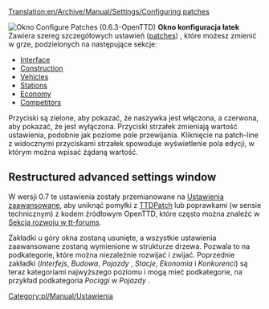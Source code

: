 [[Translation:en/Archive/Manual/Settings/Configuring patches]]

<!--{{Historic|Information on this page applies '''since 0.3.0 to 0.6.3'''.
:*for '''0.7.0 and later''' - See [[Advanced Settings]] for information of how to change settings.
:*for '''0.2.0 and 0.2.1''' - See [[Configuring patches in 0.2.0]].}}-->
{{pl/Archive/Historyczne|Informacje na tej stronie dotyczą '''od 0.3.0 do 0.6.3'''.
:*dla '''0.7.0 i późniejsze''' - Zobacz [[pl/Archive/Manual/Settings/Zaawansowane ustawienia|Advanced Settings]] , aby dowiedzieć się, jak zmienić ustawienia.
:*dla '''0.2.0 i 0.2.1''' - Zobacz [[en/Archive/Manual/Settings/Configuring patches in 0.2.0]].}}

[[File:en/Archive/Manual/Settings/0.6.0 configurepatches interface.png|right|frame|Okno <span title="Skonfiguruj poprawki">''Configure Patches''</span> (0.6.3-OpenTTD)]]
<span title='configure patches window'>'''Okno konfiguracja łatek'''</span> Zawiera szereg szczegółowych ustawień  ([[pl/Community/Patches/Patches|patches]]) , które możesz zmienić w grze, podzielonych na następujące sekcje:

*[[en/Archive/Manual/Settings/Configuring patches/Interface|Interface]]
*[[en/Archive/Manual/Settings/Configuring patches/Construction|Construction]]
*[[en/Archive/Manual/Settings/Configuring patches/Vehicles|Vehicles]]
*[[en/Archive/Manual/Settings/Configuring patches/Stations|Stations]]
*[[en/Archive/Manual/Settings/Configuring patches/Economy|Economy]]
*[[en/Archive/Manual/Settings/Configuring patches/Competitors|Competitors]]

Przyciski są zielone, aby pokazać, że naszywka jest włączona, a czerwona, aby pokazać, że jest wyłączona. Przyciski strzałek zmieniają wartość ustawienia, podobnie jak poziome pole przewijania. Kliknięcie na patch-line z widocznymi przyciskami strzałek spowoduje wyświetlenie pola edycji, w którym można wpisać żądaną wartość.

{{en/-}}

== Restructured advanced settings window ==
W wersji 0.7 te ustawienia zostały przemianowane na [[pl/Archive/Manual/Settings/Zaawansowane ustawienia|Ustawienia zaawansowane]], aby uniknąć pomyłki z [[pl/Archive/OpenTTD/TTDPatch|TTDPatch]] lub poprawkami (w sensie technicznym) z kodem źródłowym OpenTTD, które często można znaleźć w [http://www.tt-forums.net/viewforum.php?f=33 Sekcja rozwoju w tt-forums].

Zakładki u góry okna zostaną usunięte, a wszystkie ustawienia zaawansowane zostaną wymienione w strukturze drzewa. Pozwala to na podkategorie, które można niezależnie rozwijać i zwijać. Poprzednie zakładki (''Interfejs'', <span title=Construction>''Budowa''</span>, ''Pojazdy'' , ''Stacje'', ''Ekonomia'' i ''Konkurenci'') są teraz kategoriami najwyższego poziomu i mogą mieć podkategorie, na przykład podkategoria  ''Pociągi'' w ''Pojazdy'' .

<!--{{Feature_period|Old|0.6}}-->{{pl/Zgodne zakresy|Old|0.6}}

<!--[[Category:Settings & Preferences]]-->[[Category:pl/Manual/Ustawienia]]